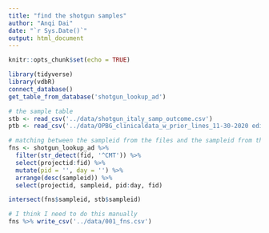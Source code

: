 ```yaml
---
title: "find the shotgun samples"
author: "Anqi Dai"
date: "`r Sys.Date()`"
output: html_document
---
```


```r
knitr::opts_chunk$set(echo = TRUE)
```

```r
library(tidyverse)
library(vdbR)
connect_database()
get_table_from_database('shotgun_lookup_ad')
```

```r
# the sample table
stb <- read_csv('../data/shotgun_italy_samp_outcome.csv')
ptb <- read_csv('../data/OPBG_clinicaldata_w_prior_lines_11-30-2020 edited.csv')

# matching between the sampleid from the files and the sampleid from the stb
fns <- shotgun_lookup_ad %>% 
  filter(str_detect(fid, '^CMT')) %>% 
  select(projectid:fid) %>% 
  mutate(pid = '', day = '') %>% 
  arrange(desc(sampleid)) %>% 
  select(projectid, sampleid, pid:day, fid)

intersect(fns$sampleid, stb$sampleid)

# I think I need to do this manually 
fns %>% write_csv('../data/001_fns.csv')
```
